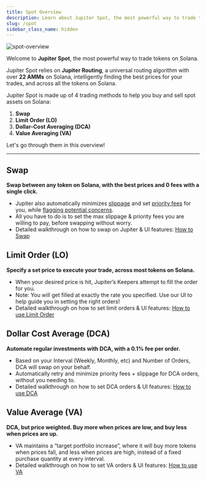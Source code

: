 ```yaml
---
title: Spot Overview
description: Learn about Jupiter Spot, the most powerful way to trade tokens on Solana.
slug: /spot
sidebar_class_name: hidden
---
```


![spot-overview](../../guides/img/jupiter-spot.png)

Welcome to **Jupiter Spot**, the most powerful way to trade tokens on Solana. 

Jupiter Spot relies on **Jupiter Routing**, a universal routing algorithm with over **22 AMMs** on Solana, intelligently finding the best prices for your trades, and across all the tokens on Solana.

Jupiter Spot is made up of 4 trading methods to help you buy and sell spot assets on Solana:
1. **Swap**
2. **Limit Order (LO)**
3. **Dollar-Cost Averaging (DCA)**
4. **Value Averaging (VA)**

Let's go through them in this overview!

---


<SideBySide imageUrl="/img/spot/spot-banner.png">

  ## Swap

  **Swap between any token on Solana, with the best prices and 0 fees with a single click.**

  - Jupiter also automatically minimizes [slippage](https://station.jup.ag/guides/jupiter-swap/how-swap-works/metropolis-features#dynamic-slippage) and set [priority fees](https://station.jup.ag/guides/jupiter-swap/swap#transaction-priority-fees) for you, while [flagging potential concerns](https://station.jup.ag/guides/jupiter-swap/how-swap-works/#safety-notifications).
  - All you have to do is to set the max slippage & priority fees you are willing to pay, before swapping without worry.
  - Detailed walkthrough on how to swap on Jupiter & UI features: [How to Swap](https://station.jup.ag/guides/jupiter-swap/swap)

</SideBySide>

<SideBySide imageUrl="/img/spot/spot-banner.png">

  ## Limit Order (LO)

  **Specify a set price to execute your trade, across most tokens on Solana.**

  - When your desired price is hit, Jupiter’s Keepers attempt to fill the order for you.
  - Note: You will get filled at exactly the rate you specified. Use our UI to help guide you in setting the right orders!
  - Detailed walkthrough on how to set limit orders & UI features: [How to use Limit Order](https://station.jup.ag/guides/limit-order/limit-order)

</SideBySide>

<SideBySide imageUrl="/img/spot/spot-banner.png">

  ## Dollar Cost Average (DCA)

  **Automate regular investments with DCA, with a 0.1% fee per order.**

  - Based on your Interval (Weekly, Monthly, etc) and Number of Orders, DCA will swap on your behalf.
  - Automatically retry and minimize priority fees + slippage for DCA orders, without you needing to.
  - Detailed walkthrough on how to set DCA orders & UI features: [How to use DCA](https://station.jup.ag/guides/dca/how-to-dca)

</SideBySide>

<SideBySide imageUrl="/img/spot/spot-banner.png">

  ## Value Average (VA)

  **DCA, but price weighted. Buy more when prices are low, and buy less when prices are up.**

  - VA maintains a “target portfolio increase”, where it will buy more tokens when prices fall, and less when prices are high, instead of a fixed purchase quantity at every interval.
  - Detailed walkthrough on how to set VA orders & UI features: [How to use VA](https://station.jup.ag/guides/va/how-to-va)

</SideBySide>
